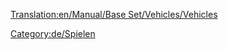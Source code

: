 [[Translation:en/Manual/Base Set/Vehicles/Vehicles]]

{{en/Bilingual box| De
| ''Artikel, die direkt mit Fahrzeuge zu tun haben, sind hier zu finden. <br> Dies ist eine Liste der Fahrzeuge. Lesen Sie den [[de/Manual/Base Set/Vehicles/Fahrzeuge|Hauptartikel]] für eine Erläuterung des Konzepts: "Fahrzeuge".''
| ''Articles relating to vehicles in general are here. <br> This is a list of Vehicles.  Read the [[en/Manual/Base Set/Vehicles/Vehicles|main article]] for an explanation of the concept of Vehicles.''
}}

[[Category:de/Spielen]]
